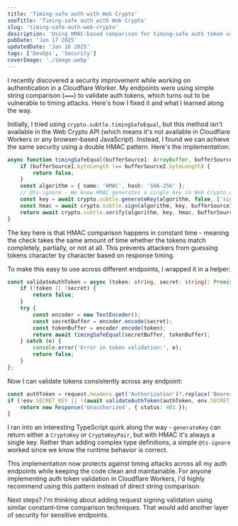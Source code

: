 ```yaml
---
title: 'Timing-safe auth with Web Crypto'
seoTitle: 'Timing-safe auth with Web Crypto'
slug: 'timing-safe-auth-web-crypto'
description: 'Using HMAC-based comparison for timing-safe auth token validation in Web Crypto applications'
pubDate: 'Jan 17 2025'
updatedDate: 'Jan 16 2025'
tags: ['DevOps', 'Security']
coverImage: './image.webp'
---
```


I recently discovered a security improvement while working on authentication in a Cloudflare Worker. My endpoints were using simple string comparison (`===`) to validate auth tokens, which turns out to be vulnerable to timing attacks. Here's how I fixed it and what I learned along the way.

Initially, I tried using `crypto.subtle.timingSafeEqual`, but this method isn't available in the Web Crypto API (which means it's not available in Cloudflare Workers or any browser-based JavaScript). Instead, I found we can achieve the same security using a double HMAC pattern. Here's the implementation:

```typescript
async function timingSafeEqual(bufferSource1: ArrayBuffer, bufferSource2: ArrayBuffer): Promise<boolean> {
	if (bufferSource1.byteLength !== bufferSource2.byteLength) {
		return false;
	}
	const algorithm = { name: 'HMAC', hash: 'SHA-256' };
	// @ts-ignore - We know HMAC generates a single key in Web Crypto API
	const key = await crypto.subtle.generateKey(algorithm, false, ['sign', 'verify']);
	const hmac = await crypto.subtle.sign(algorithm, key, bufferSource1);
	return await crypto.subtle.verify(algorithm, key, hmac, bufferSource2);
}
```

The key here is that HMAC comparison happens in constant time - meaning the check takes the same amount of time whether the tokens match completely, partially, or not at all. This prevents attackers from guessing tokens character by character based on response timing.

To make this easy to use across different endpoints, I wrapped it in a helper:

```typescript
const validateAuthToken = async (token: string, secret: string): Promise<boolean> => {
	if (!token || !secret) {
		return false;
	}
	try {
		const encoder = new TextEncoder();
		const secretBuffer = encoder.encode(secret);
		const tokenBuffer = encoder.encode(token);
		return await timingSafeEqual(secretBuffer, tokenBuffer);
	} catch (e) {
		console.error('Error in token validation:', e);
		return false;
	}
};
```

Now I can validate tokens consistently across any endpoint:

```typescript
const authToken = request.headers.get('Authorization')?.replace('Bearer ', '') || '';
if (!env.SECRET_KEY || !(await validateAuthToken(authToken, env.SECRET_KEY))) {
	return new Response('Unauthorized', { status: 401 });
}
```

I ran into an interesting TypeScript quirk along the way - `generateKey` can return either a `CryptoKey` or `CryptoKeyPair`, but with HMAC it's always a single key. Rather than adding complex type definitions, a simple `@ts-ignore` worked since we know the runtime behavior is correct.

This implementation now protects against timing attacks across all my auth endpoints while keeping the code clean and maintainable. For anyone implementing auth token validation in Cloudflare Workers, I'd highly recommend using this pattern instead of direct string comparison.

Next steps? I'm thinking about adding request signing validation using similar constant-time comparison techniques. That would add another layer of security for sensitive endpoints.
